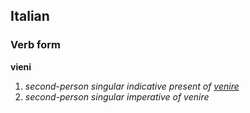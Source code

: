 ==Italian==
===Verb form===
'''vieni'''

# ''second-person singular indicative present of [[venire]]''
# ''second-person singular imperative of venire''